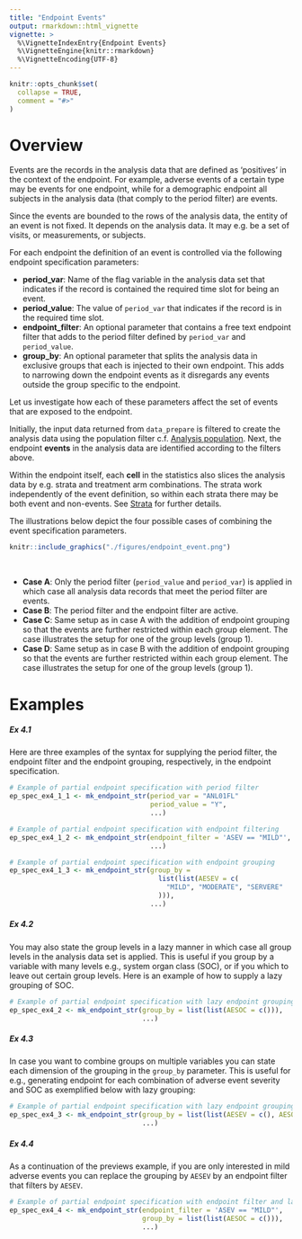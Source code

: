 ```yaml
---
title: "Endpoint Events"
output: rmarkdown::html_vignette
vignette: >
  %\VignetteIndexEntry{Endpoint Events}
  %\VignetteEngine{knitr::rmarkdown}
  %\VignetteEncoding{UTF-8}
---
```


```r
knitr::opts_chunk$set(
  collapse = TRUE,
  comment = "#>"
)
```

<!-- avoid border around images -->
<style>
    img {
        border: 0;
    }
</style>

# Overview

Events are the records in the analysis data that are defined as 'positives' in the context of the endpoint. 
For example, adverse events of a certain type may be events for one endpoint, while for a demographic endpoint all subjects in the analysis data (that comply to the period filter) are events. 

Since the events are bounded to the rows of the analysis data, the entity of an event is not fixed. It depends on the analysis data. It may e.g. be a set of visits, or measurements, or subjects.

For each endpoint the definition of an event is controlled via the following endpoint specification parameters:

* **period_var**: Name of the flag variable in the analysis data set that indicates if the record is contained the required time slot for being an event.
* **period_value**: The value of `period_var` that indicates if the record is in the required time slot.
* **endpoint_filter**: An optional parameter that contains a free text endpoint filter that adds to the period filter defined by `period_var` and `period_value`.
* **group_by**: An optional parameter that splits the analysis data in exclusive groups that each is injected to their own endpoint. This adds to narrowing down the endpoint events as it disregards any events outside the group specific to the endpoint.

Let us investigate how each of these parameters affect the set of events that are exposed to the endpoint.

Initially, the input data returned from `data_prepare` is filtered to create the analysis data using the population filter c.f. [Analysis population](ep_spec_population_def.html). 
Next, the endpoint **events** in the analysis data are identified according to the filters above.

Within the endpoint itself, each **cell** in the statistics also slices the analysis data by e.g. strata and treatment arm combinations. 
The strata work independently of the event definition, so within each strata there may be both event and non-events. See [Strata](ep_spec_strata_def.html) for further details.    

The illustrations below depict the four possible cases of combining the event specification parameters.

```r
knitr::include_graphics("./figures/endpoint_event.png")
```

&nbsp;

* **Case A**: Only the period filter (`period_value` and `period_var`) is applied in which case all analysis data records that meet the period filter are events.
* **Case B**: The period filter and the endpoint filter are active.
* **Case C**: Same setup as in case A with the addition of endpoint grouping so that the events are further restricted within each group element. The case illustrates the setup for one of the group levels (group 1).
* **Case D**: Same setup as in case B with the addition of endpoint grouping so that the events are further restricted within each group element. The case illustrates the setup for one of the group levels (group 1).

# Examples

##### Ex 4.1

Here are three examples of the syntax for supplying the period filter, the endpoint filter and the endpoint grouping, respectively, in the endpoint specification.

```r
# Example of partial endpoint specification with period filter
ep_spec_ex4_1_1 <- mk_endpoint_str(period_var = "ANL01FL"
                                   period_value = "Y",
                                   ...)

# Example of partial endpoint specification with endpoint filtering
ep_spec_ex4_1_2 <- mk_endpoint_str(endpoint_filter = 'ASEV == "MILD"',
                                   ...)

# Example of partial endpoint specification with endpoint grouping
ep_spec_ex4_1_3 <- mk_endpoint_str(group_by =
                                     list(list(AESEV = c(
                                       "MILD", "MODERATE", "SERVERE"
                                     ))),
                                   ...)
```

##### Ex 4.2

You may also state the group levels in a lazy manner in which case all group levels in the analysis data set is applied. This is useful if you group by a variable with many levels e.g., system organ class (SOC), or if you which to leave out certain group levels. Here is an example of how to supply a lazy grouping of SOC. 

```r
# Example of partial endpoint specification with lazy endpoint grouping
ep_spec_ex4_2 <- mk_endpoint_str(group_by = list(list(AESOC = c())),
                                 ...)
```

##### Ex 4.3

In case you want to combine groups on multiple variables you can state each dimension of the grouping in the `group_by` parameter. This is useful for e.g., generating endpoint for each combination of adverse event severity and SOC as exemplified below with lazy grouping:

```r
# Example of partial endpoint specification with lazy endpoint grouping on multiple variables
ep_spec_ex4_3 <- mk_endpoint_str(group_by = list(list(AESEV = c(), AESOC = c())),
                                 ...)
```

##### Ex 4.4

As a continuation of the previews example, if you are only interested in mild adverse events you can replace the grouping by `AESEV` by an endpoint filter that filters by `AESEV`.

```r
# Example of partial endpoint specification with endpoint filter and lazy grouping
ep_spec_ex4_4 <- mk_endpoint_str(endpoint_filter = 'ASEV == "MILD"',
                                 group_by = list(list(AESOC = c())),
                                 ...)
```
